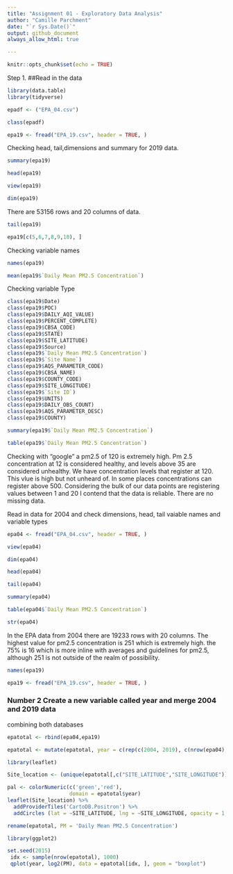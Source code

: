 ```yaml
---
title: "Assignment 01 - Exploratory Data Analysis"
author: "Camille Parchment"
date: "`r Sys.Date()`"
output: github_document
always_allow_html: true

---
```


```r
knitr::opts_chunk$set(echo = TRUE)
```

Step 1. 
##Read in the data 


```r
library(data.table)
library(tidyverse)
```
```r
epadf <- ("EPA_04.csv")
```

```r
class(epadf)
```
```r
epa19 <- fread("EPA_19.csv", header = TRUE, )
```
Checking head, tail,dimensions and summary for 2019 data. 

```r
summary(epa19)
```

```r
head(epa19)
```

```r
view(epa19)
```

```r
dim(epa19)

```
There are 53156 rows and 20 columns of data. 

```r
tail(epa19)
```
```r
epa19[c(5,6,7,8,9,10), ]
```
Checking variable names

```r
names(epa19)
```

```r
mean(epa19$`Daily Mean PM2.5 Concentration`)
```
Checking variable Type 

```r
class(epa19$Date)
class(epa19$POC)
class(epa19$DAILY_AQI_VALUE)
class(epa19$PERCENT_COMPLETE)
class(epa19$CBSA_CODE)
class(epa19$STATE)
class(epa19$SITE_LATITUDE)
class(epa19$Source)
class(epa19$`Daily Mean PM2.5 Concentration`)
class(epa19$`Site Name`)
class(epa19$AQS_PARAMETER_CODE)
class(epa19$CBSA_NAME)
class(epa19$COUNTY_CODE)
class(epa19$SITE_LONGITUDE)
class(epa19$`Site ID`)
class(epa19$UNITS)
class(epa19$DAILY_OBS_COUNT)
class(epa19$AQS_PARAMETER_DESC)
class(epa19$COUNTY)

```
```r
summary(epa19$`Daily Mean PM2.5 Concentration`)
```
 
```r
table(epa19$`Daily Mean PM2.5 Concentration`)
```
 Checking with "google" a pm2.5 of 120 is extremely high. Pm 2.5  concentration at 12 is considered healthy, and levels above 35 are considered unhealthy. We have concentration levels that register at 120. This vlue is high but not unheard of. In some places concentrations can register above 500. Considering the bulk of our data points are registering values between 1 and 20 I contend that the data is reliable. There are no missing data. 


Read in data for 2004 and check dimensions, head, tail vaiable names and variable types 
```r
epa04 <- fread("EPA_04.csv", header = TRUE, )
```
```r
view(epa04)
```
```r
dim(epa04)

```
```r
head(epa04)

```
```r
tail(epa04)

```
```r
summary(epa04)
```
```r
table(epa04$`Daily Mean PM2.5 Concentration`)
```

```r
str(epa04)
```
In the EPA data from 2004 there are 19233 rows with 20 columns. The highest value for pm2.5 concentration is 251 which is extremely high. the 75% is 16 which is more inline with averages and guidelines for pm2.5, although 251 is not outside of the realm of possibility. 
```r
names(epa19)
```
```r
epa19 <- fread("EPA_19.csv", header = TRUE, )
```
### Number 2 Create a new variable called year and merge 2004 and 2019 data  

combining both databases 
```r
epatotal <- rbind(epa04,epa19)

```

```r
epatotal <- mutate(epatotal, year = c(rep(c(2004, 2019), c(nrow(epa04), nrow(epa19)))))
```

```r
library(leaflet)
```
```r
Site_location <- (unique(epatotal[,c("SITE_LATITUDE","SITE_LONGITUDE")])) 
```

```r
pal <- colorNumeric(c('green','red'), 
                    domain = epatotal$year)
leaflet(Site_location) %>% 
  addProviderTiles('CartoDB.Positron') %>% 
  addCircles (lat = ~SITE_LATITUDE, lng = ~SITE_LONGITUDE, opacity = 1, fillOpacity = 1, radius = 400)
```

```r
rename(epatotal, PM = 'Daily Mean PM2.5 Concentration')
```

```r
library(ggplot2)
```

```r
set.seed(2015)
 idx <- sample(nrow(epatotal), 1000)
 qplot(year, log2(PM), data = epatotal[idx, ], geom = "boxplot")
```



